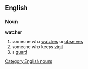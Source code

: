 ==English==
===Noun===
'''watcher'''
#someone who [[watch]]es or [[observe]]s
#someone who keeps [[vigil]]
# a [[guard]]
[[Category:English nouns]]